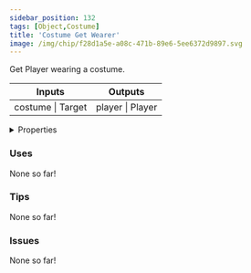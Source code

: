 ```yaml
---
sidebar_position: 132
tags: [Object,Costume]
title: 'Costume Get Wearer'
image: /img/chip/f28d1a5e-a08c-471b-89e6-5ee6372d9897.svg
---
```


Get Player wearing a costume.



<IChip uuid="f28d1a5e-a08c-471b-89e6-5ee6372d9897"/>

<table><thead><tr><th>Inputs</th><th>Outputs</th></tr></thead><tbody><tr><td>costume | Target</td><td>player | Player</td></tr></tbody></table>

<details>
  <summary>Properties</summary>
  <div>
    <div>
    <table>
      <tbody>
        <tr>
          <td>Is beta required?</td>
          <td>No</td>
        </tr>
        <tr>
          <td>Is chip a trolling risk?</td>
          <td>No</td>
        </tr>
        <tr>
          <td>Is chip a role assignment risk?</td>
          <td>No</td>
        </tr>
        <tr>
          <td>Chip UUID</td>
          <td>f28d1a5e-a08c-471b-89e6-5ee6372d9897</td>
        </tr>
        <tr>
          <td>Room availability</td>
          <td>Available everywhere</td>
        </tr>
      </tbody>
    </table>
    </div>
  </div>
</details>

### Uses

None so far!

### Tips

None so far!

### Issues

None so far!